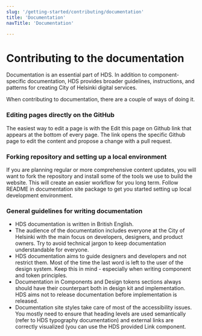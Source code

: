 ```yaml
---
slug: '/getting-started/contributing/documentation'
title: 'Documentation'
navTitle: 'Documentation'

---
```



# Contributing to the documentation

<LeadParagraph>
    Documentation is an essential part of HDS. In addition to component-specific documentation, HDS provides broader guidelines, instructions, and patterns for creating City of Helsinki digital services.
</LeadParagraph>

When contributing to documentation, there are a couple of ways of doing it.

### Editing pages directly on the GitHub
The easiest way to edit a page is with the Edit this page on Github link that appears at the bottom of every page. The link opens the specific Github page to edit the content and propose a change with a pull request.

### Forking repository and setting up a local environment
If you are planning regular or more comprehensive content updates, you will want to fork the repository and install some of the tools we use to build the website. This will create an easier workflow for you long term. Follow README in <ExternalLink href="https://github.com/City-of-Helsinki/helsinki-design-system/tree/master/site">documentation site package</ExternalLink> to get you started setting up local development environment.

### General guidelines for writing documentation
- HDS documentation is written in British English.
- The audience of the documentation includes everyone at the City of Helsinki with the main focus on developers, designers, and product owners. Try to avoid technical jargon to keep documentation understandable for everyone.
- HDS documentation aims to guide designers and developers and not restrict them. Most of the time the last word is left to the user of the design system. Keep this in mind - especially when writing component and token principles.
- Documentation in Components and Design tokens sections always should have their counterpart both in design kit and implementation. HDS aims not to release documentation before implementation is released.
- Documentation site styles take care of most of the accessibility issues. You mostly need to ensure that heading levels are used semantically (refer to <InternalLink href="/foundation/design-tokens/typography">HDS typography documentation</InternalLink>) and external links are correctly visualized (you can use the HDS provided <ExternalLink href="https://github.com/City-of-Helsinki/helsinki-design-system/blob/master/site/src/components/Link.js">Link component</ExternalLink>.
